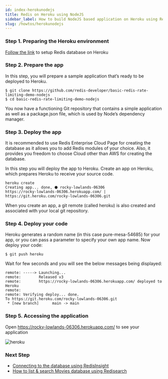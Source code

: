 ```yaml
---
id: index-herokunodejs
title: Redis on Heroku using NodeJS
sidebar_label: How to build NodeJS based application on Heroku using Redis 
slug: /howtos/herokunodejs
---
```





### Step 1. Preparing the Heroku environment

[Follow the link](../create/heroku) to setup Redis database on Heroku



### Step 2. Prepare the app

In this step, you will prepare a sample application that’s ready to be deployed to Heroku.


```
$ git clone https://github.com/redis-developer/basic-redis-rate-limiting-demo-nodejs
$ cd basic-redis-rate-limiting-demo-nodejs

```


You now have a functioning Git repository that contains a simple application as well as a package.json file, which is used by Node’s dependency manager.

### Step 3. Deploy the app

It is recommended to use Redis Enterprise Cloud Page for creating the database as it allows you to add Redis modules of your choice. Also, it provides you freedom to choose Cloud other than AWS for creating the database.


In this step you will deploy the app to Heroku.
Create an app on Heroku, which prepares Heroku to receive your source code.



```
heroku create
Creating app... done, ⬢ rocky-lowlands-06306
https://rocky-lowlands-06306.herokuapp.com/ | https://git.heroku.com/rocky-lowlands-06306.git
```

When you create an app, a git remote (called heroku) is also created and associated with your local git repository.

### Step 4. Deploy your code

Heroku generates a random name (in this case pure-mesa-54685) for your app, or you can pass a parameter to specify your own app name.
Now deploy your code:

```
$ git push heroku
```

Wait for few seconds and you will see the below messages being displayed:

```
remote: -----> Launching...
remote:        Released v3
remote:        https://rocky-lowlands-06306.herokuapp.com/ deployed to Heroku
remote: 
remote: Verifying deploy... done.
To https://git.heroku.com/rocky-lowlands-06306.git
 * [new branch]      main -> main

```

### Step 5. Accessing the application


Open https://rocky-lowlands-06306.herokuapp.com/   to see your application

![heroku](heroku_ratelimiter.png)

### Next Step

- [Connecting to the database using RedisInsight](/explore/redisinsight/)
- [How to list & search Movies database using Redisearch](/howtos/moviesdatabase/getting-started/)
